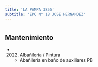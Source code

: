 ```yaml
---
title: 'LA PAMPA 3855'
subtitle: 'EPC N° 18 JOSE HERNANDEZ'
---
```


#


## Mantenimiento

*  (2022) Albañileria / Pintura 
    + Abañilería en baño de auxiliares PB




